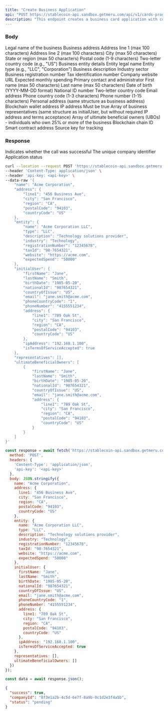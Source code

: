 ```yaml
---
title: "Create Business Application"
api: "POST https://stablecoin-api.sandbox.getmeru.com/api/v1/cards-program/applications/business"
description: "This endpoint creates a business card application with company and representative details"
---
```


### Body

<ParamField body="name" type="string" required>
  Legal name of the business
</ParamField>

<ParamField body="address" type="object" required>
  Business address
  
  <Expandable title="Address object">
    <ParamField body="line1" type="string" required>
      Address line 1 (max 100 characters)
    </ParamField>
    <ParamField body="line2" type="string">
      Address line 2 (max 100 characters)
    </ParamField>
    <ParamField body="city" type="string" required>
      City (max 50 characters)
    </ParamField>
    <ParamField body="region" type="string" required>
      State or region (max 50 characters)
    </ParamField>
    <ParamField body="postalCode" type="string" required>
      Postal code (1-9 characters)
    </ParamField>
    <ParamField body="countryCode" type="string" required>
      Two-letter country code (e.g., "US")
    </ParamField>
  </Expandable>
</ParamField>

<ParamField body="entity" type="object" required>
  Business entity details
  
  <Expandable title="Entity object">
    <ParamField body="name" type="string" required>
      Entity legal name
    </ParamField>
    <ParamField body="type" type="string">
      Entity type (e.g., "LLC", "Corporation")
    </ParamField>
    <ParamField body="description" type="string" required>
      Business description
    </ParamField>
    <ParamField body="industry" type="string" required>
      Industry sector
    </ParamField>
    <ParamField body="registrationNumber" type="string" required>
      Business registration number
    </ParamField>
    <ParamField body="taxId" type="string" required>
      Tax identification number
    </ParamField>
    <ParamField body="website" type="string" required>
      Company website URL
    </ParamField>
    <ParamField body="expectedSpend" type="string">
      Expected monthly spending
    </ParamField>
  </Expandable>
</ParamField>

<ParamField body="initialUser" type="object" required>
  Primary contact and administrator
  
  <Expandable title="Initial User object">
    <ParamField body="firstName" type="string" required>
      First name (max 50 characters)
    </ParamField>
    <ParamField body="lastName" type="string" required>
      Last name (max 50 characters)
    </ParamField>
    <ParamField body="birthDate" type="string" required>
      Date of birth (YYYY-MM-DD format)
    </ParamField>
    <ParamField body="nationalId" type="string" required>
      National ID number
    </ParamField>
    <ParamField body="countryOfIssue" type="string" required>
      Two-letter country code
    </ParamField>
    <ParamField body="email" type="string" required>
      Email address
    </ParamField>
    <ParamField body="phoneCountryCode" type="string">
      Phone country code (1-3 characters)
    </ParamField>
    <ParamField body="phoneNumber" type="string">
      Phone number (1-15 characters)
    </ParamField>
    <ParamField body="address" type="object" required>
      Personal address (same structure as business address)
    </ParamField>
    <ParamField body="walletAddress" type="string">
      Blockchain wallet address
    </ParamField>
    <ParamField body="ipAddress" type="string" required>
      IP address
    </ParamField>
    <ParamField body="isTermsOfServiceAccepted" type="boolean" required>
      Must be true
    </ParamField>
  </Expandable>
</ParamField>

<ParamField body="representatives" type="array" required>
  Array of business representatives (same structure as initialUser, but without required IP address and terms acceptance)
</ParamField>

<ParamField body="ultimateBeneficialOwners" type="array" required>
  Array of ultimate beneficial owners (UBOs) - individuals who own 25% or more of the business
</ParamField>

<ParamField body="chainId" type="string">
  Blockchain chain ID
</ParamField>

<ParamField body="contractAddress" type="string">
  Smart contract address
</ParamField>

<ParamField body="sourceKey" type="string">
  Source key for tracking
</ParamField>

### Response

<ResponseField name="success" type="boolean">
  Indicates whether the call was successful
</ResponseField>

<ResponseField name="companyId" type="string">
  The unique company identifier
</ResponseField>

<ResponseField name="status" type="string">
  Application status
</ResponseField>

<RequestExample>

```bash cURL
curl --location --request POST 'https://stablecoin-api.sandbox.getmeru.com/api/v1/cards-program/applications/business' \
--header 'Content-Type: application/json' \
--header 'api-key: <api-key>' \
--data-raw '{
    "name": "Acme Corporation",
    "address": {
        "line1": "456 Business Ave",
        "city": "San Francisco",
        "region": "CA",
        "postalCode": "94103",
        "countryCode": "US"
    },
    "entity": {
        "name": "Acme Corporation LLC",
        "type": "LLC",
        "description": "Technology solutions provider",
        "industry": "Technology",
        "registrationNumber": "12345678",
        "taxId": "98-7654321",
        "website": "https://acme.com",
        "expectedSpend": "50000"
    },
    "initialUser": {
        "firstName": "Jane",
        "lastName": "Smith",
        "birthDate": "1985-05-20",
        "nationalId": "987654321",
        "countryOfIssue": "US",
        "email": "jane.smith@acme.com",
        "phoneCountryCode": "1",
        "phoneNumber": "4155551234",
        "address": {
            "line1": "789 Oak St",
            "city": "San Francisco",
            "region": "CA",
            "postalCode": "94103",
            "countryCode": "US"
        },
        "ipAddress": "192.168.1.100",
        "isTermsOfServiceAccepted": true
    },
    "representatives": [],
    "ultimateBeneficialOwners": [
        {
            "firstName": "Jane",
            "lastName": "Smith",
            "birthDate": "1985-05-20",
            "nationalId": "987654321",
            "countryOfIssue": "US",
            "email": "jane.smith@acme.com",
            "address": {
                "line1": "789 Oak St",
                "city": "San Francisco",
                "region": "CA",
                "postalCode": "94103",
                "countryCode": "US"
            }
        }
    ]
}'
```

```js Javascript
const response = await fetch('https://stablecoin-api.sandbox.getmeru.com/api/v1/cards-program/applications/business', {
  method: 'POST',
  headers: {
    'Content-Type': 'application/json',
    'api-key': '<api-key>'
  },
  body: JSON.stringify({
    name: "Acme Corporation",
    address: {
      line1: "456 Business Ave",
      city: "San Francisco",
      region: "CA",
      postalCode: "94103",
      countryCode: "US"
    },
    entity: {
      name: "Acme Corporation LLC",
      type: "LLC",
      description: "Technology solutions provider",
      industry: "Technology",
      registrationNumber: "12345678",
      taxId: "98-7654321",
      website: "https://acme.com",
      expectedSpend: "50000"
    },
    initialUser: {
      firstName: "Jane",
      lastName: "Smith",
      birthDate: "1985-05-20",
      nationalId: "987654321",
      countryOfIssue: "US",
      email: "jane.smith@acme.com",
      phoneCountryCode: "1",
      phoneNumber: "4155551234",
      address: {
        line1: "789 Oak St",
        city: "San Francisco",
        region: "CA",
        postalCode: "94103",
        countryCode: "US"
      },
      ipAddress: "192.168.1.100",
      isTermsOfServiceAccepted: true
    },
    representatives: [],
    ultimateBeneficialOwners: []
  })
});

const data = await response.json();
```

</RequestExample>

<ResponseExample>

```json 200
{
  "success": true,
  "companyId": "8f3e1a2b-4c5d-6e7f-8a9b-0c1d2e3f4a5b",
  "status": "pending"
}
```

</ResponseExample>

